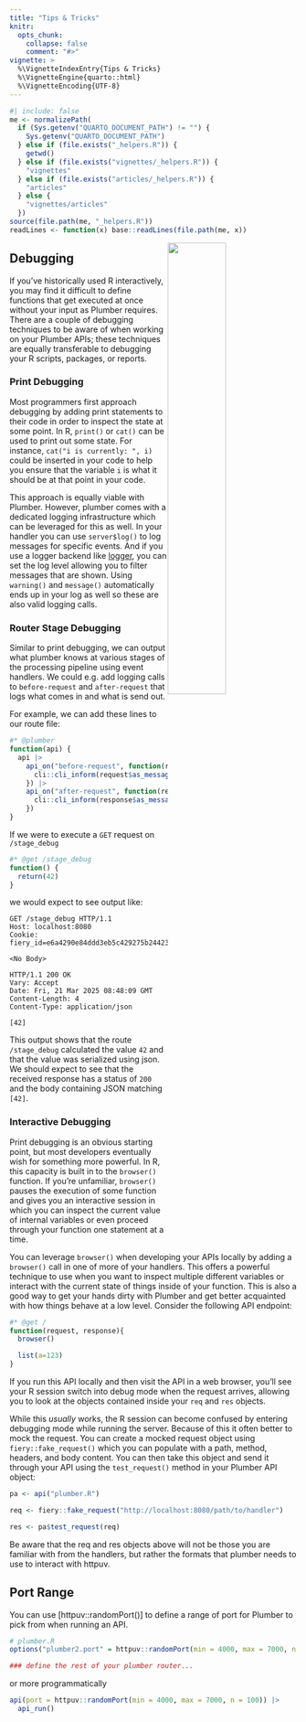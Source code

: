 ```yaml
---
title: "Tips & Tricks"
knitr:
  opts_chunk:
    collapse: false
    comment: "#>"
vignette: >
  %\VignetteIndexEntry{Tips & Tricks}
  %\VignetteEngine{quarto::html}
  %\VignetteEncoding{UTF-8}
---
```


```r
#| include: false
me <- normalizePath(
  if (Sys.getenv("QUARTO_DOCUMENT_PATH") != "") {
    Sys.getenv("QUARTO_DOCUMENT_PATH")
  } else if (file.exists("_helpers.R")) {
    getwd()
  } else if (file.exists("vignettes/_helpers.R")) {
    "vignettes"
  } else if (file.exists("articles/_helpers.R")) {
    "articles"
  } else {
    "vignettes/articles"
  })
source(file.path(me, "_helpers.R"))
readLines <- function(x) base::readLines(file.path(me, x))
```

![](files/images/plumber_broken.png){width="45%" style="float:right;"}

## Debugging

If you've historically used R interactively, you may find it difficult to define functions that get executed at once without your input as Plumber requires. There are a couple of debugging techniques to be aware of when working on your Plumber APIs; these techniques are equally transferable to debugging your R scripts, packages, or reports.

### Print Debugging

Most programmers first approach debugging by adding print statements to their code in order to inspect the state at some point. In R, `print()` or `cat()` can be used to print out some state. For instance, `cat("i is currently: ", i)` could be inserted in your code to help you ensure that the variable `i` is what it should be at that point in your code.

This approach is equally viable with Plumber. However, plumber comes with a dedicated logging infrastructure which can be leveraged for this as well. In your handler you can use `server$log()` to log messages for specific events. And if you use a logger backend like [logger](https://daroczig.github.io/logger/), you can set the log level allowing you to filter messages that are shown. Using `warning()` and `message()` automatically ends up in your log as well so these are also valid logging calls.

### Router Stage Debugging

Similar to print debugging, we can output what plumber knows at various stages of the processing pipeline using event handlers. We could e.g. add logging calls to `before-request` and `after-request` that logs what comes in and what is send out.

For example, we can add these lines to our route file:

``` r
#* @plumber
function(api) {
  api |>
    api_on("before-request", function(request, ...) {
      cli::cli_inform(request$as_message())
    }) |>
    api_on("after-request", function(response, ...) {
      cli::cli_inform(response$as_message())
    })
}
```

If we were to execute a `GET` request on `/stage_debug`

``` r
#* @get /stage_debug
function() {
  return(42)
}
```

we would expect to see output like:

```
GET /stage_debug HTTP/1.1
Host: localhost:8080
Cookie: fiery_id=e6a4290e84ddd3eb5c429275b24423c87fb8c9ffaee230008a1ae8863cb72760

<No Body>

HTTP/1.1 200 OK
Vary: Accept
Date: Fri, 21 Mar 2025 08:48:09 GMT
Content-Length: 4
Content-Type: application/json

[42]
```

This output shows that the route `/stage_debug` calculated the value `42` and that the value was serialized using json. We should expect to see that the received response has a status of `200` and the body containing JSON matching `[42]`.

### Interactive Debugging

Print debugging is an obvious starting point, but most developers eventually wish for something more powerful. In R, this capacity is built in to the `browser()` function. If you're unfamiliar, `browser()` pauses the execution of some function and gives you an interactive session in which you can inspect the current value of internal variables or even proceed through your function one statement at a time.

You can leverage `browser()` when developing your APIs locally by adding a `browser()` call in one of more of your handlers. This offers a powerful technique to use when you want to inspect multiple different variables or interact with the current state of things inside of your function. This is also a good way to get your hands dirty with Plumber and get better acquainted with how things behave at a low level. Consider the following API endpoint:

``` r
#* @get /
function(request, response){
  browser()

  list(a=123)
}
```

If you run this API locally and then visit the API in a web browser, you'll see your R session switch into debug mode when the request arrives, allowing you to look at the objects contained inside your `req` and `res` objects.

While this *usually* works, the R session can become confused by entering debugging mode while running the server. Because of this it often better to mock the request. You can create a mocked request object using `fiery::fake_request()` which you can populate with a path, method, headers, and body content. You can then take this object and send it through your API using the `test_request()` method in your Plumber API object:

``` r
pa <- api("plumber.R")

req <- fiery::fake_request("http://localhost:8080/path/to/handler")

res <- pa$test_request(req)
```

Be aware that the req and res objects above will not be those you are familiar with from the handlers, but rather the formats that plumber needs to use to interact with httpuv.

## Port Range

You can use \[httpuv::randomPort()\] to define a range of port for Plumber to pick from when running an API.

``` r
# plumber.R
options("plumber2.port" = httpuv::randomPort(min = 4000, max = 7000, n = 100))

### define the rest of your plumber router...
```

or more programmatically

``` r
api(port = httpuv::randomPort(min = 4000, max = 7000, n = 100)) |>
  api_run()
```
